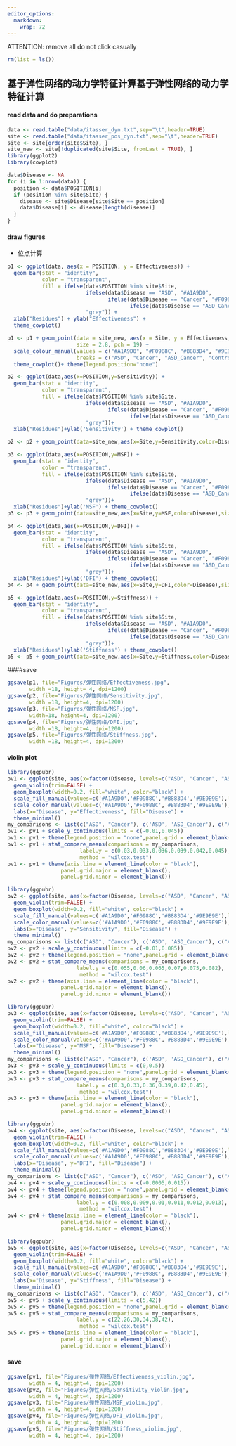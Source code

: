 ---
editor_options: 
  markdown: 
    wrap: 72
---

ATTENTION: remove all
do not click casually
```{r}
rm(list = ls())
```

## 基于弹性网络的动力学特征计算基于弹性网络的动力学特征计算

#### read data and do preparations
```{r}
data <- read.table("data/itasser_dyn.txt",sep="\t",header=TRUE)
site <- read.table("data/itasser_pos_dyn.txt",sep="\t",header=TRUE) 
site <- site[order(site$Site), ]
site_new <- site[!duplicated(site$Site, fromLast = TRUE), ]
library(ggplot2)
library(cowplot) 
```

```{r}
data$Disease <- NA
for (i in 1:nrow(data)) {
  position <- data$POSITION[i]
  if (position %in% site$Site) {
    disease <- site$Disease[site$Site == position]
    data$Disease[i] <- disease[length(disease)]
  }
}
```

#### draw figures

- 位点计算
```{r}
p1 <- ggplot(data, aes(x = POSITION, y = Effectiveness)) + 
  geom_bar(stat = "identity", 
           color = "transparent", 
           fill = ifelse(data$POSITION %in% site$Site, 
                         ifelse(data$Disease == "ASD", "#A1A9D0",
                                ifelse(data$Disease == "Cancer", "#F0988C",
                                       ifelse(data$Disease == "ASD_Cancer", "#B883D4", "#9E9E9E"))),
                         "grey")) +
  xlab("Residues") + ylab("Effectiveness") + 
  theme_cowplot()

p1 <- p1 + geom_point(data = site_new, aes(x = Site, y = Effectiveness, color = Disease), 
                      size = 2.8, pch = 19) + 
  scale_colour_manual(values = c("#A1A9D0", "#F0988C", "#B883D4", "#9E9E9E"), 
                      breaks = c("ASD", "Cancer", "ASD_Cancer", "Control")) + 
  theme_cowplot()+ theme(legend.position="none")

```

```{r}
p2 <- ggplot(data,aes(x=POSITION,y=Sensitivity)) + 
  geom_bar(stat = "identity", 
           color = "transparent", 
           fill = ifelse(data$POSITION %in% site$Site, 
                         ifelse(data$Disease == "ASD", "#A1A9D0",
                                ifelse(data$Disease == "Cancer", "#F0988C",
                                       ifelse(data$Disease == "ASD_Cancer", "#B883D4", "#9E9E9E"))),
                         "grey"))+
  xlab("Residues")+ylab('Sensitivity') + theme_cowplot()

p2 <- p2 + geom_point(data=site_new,aes(x=Site,y=Sensitivity,color=Disease),size=2.8,pch=19) + scale_colour_manual(values=c('#A1A9D0','#F0988C','#B883D4','#9E9E9E'),breaks = c("ASD", "Cancer", "ASD_Cancer", "Control"))+ theme_cowplot() +  theme(legend.position="none")
```

```{r}
p3 <- ggplot(data,aes(x=POSITION,y=MSF)) + 
  geom_bar(stat = "identity", 
           color = "transparent", 
           fill = ifelse(data$POSITION %in% site$Site, 
                         ifelse(data$Disease == "ASD", "#A1A9D0",
                                ifelse(data$Disease == "Cancer", "#F0988C",
                                       ifelse(data$Disease == "ASD_Cancer", "#B883D4", "#9E9E9E"))),
                         "grey"))+
  xlab("Residues")+ylab('MSF') + theme_cowplot()
p3 <- p3 + geom_point(data=site_new,aes(x=Site,y=MSF,color=Disease),size=2.8,pch=19) + scale_colour_manual(values=c('#A1A9D0','#F0988C','#B883D4','#9E9E9E'),breaks = c("ASD", "Cancer", "ASD_Cancer", "Control"))+ theme_cowplot()+ theme(legend.position="none")+ theme(legend.position="none")
```

```{r}
p4 <- ggplot(data,aes(x=POSITION,y=DFI)) + 
  geom_bar(stat = "identity", 
           color = "transparent", 
           fill = ifelse(data$POSITION %in% site$Site, 
                         ifelse(data$Disease == "ASD", "#A1A9D0",
                                ifelse(data$Disease == "Cancer", "#F0988C",
                                       ifelse(data$Disease == "ASD_Cancer", "#B883D4", "#9E9E9E"))),
                         "grey"))+
  xlab("Residues")+ylab('DFI') + theme_cowplot()
p4 <- p4 + geom_point(data=site_new,aes(x=Site,y=DFI,color=Disease),size=2.8,pch=19) + scale_colour_manual(values=c('#A1A9D0','#F0988C','#B883D4','#9E9E9E'),breaks = c("ASD", "Cancer", "ASD_Cancer", "Control"))+ theme_cowplot()+ theme(legend.position="none")
```

```{r}
p5 <- ggplot(data,aes(x=POSITION,y=Stiffness)) + 
  geom_bar(stat = "identity", 
           color = "transparent", 
           fill = ifelse(data$POSITION %in% site$Site, 
                         ifelse(data$Disease == "ASD", "#A1A9D0",
                                ifelse(data$Disease == "Cancer", "#F0988C",
                                       ifelse(data$Disease == "ASD_Cancer", "#B883D4", "#9E9E9E"))),
                         "grey"))+
  xlab("Residues")+ylab('Stiffness') + theme_cowplot()
p5 <- p5 + geom_point(data=site_new,aes(x=Site,y=Stiffness,color=Disease),size=2.8,pch=19) + scale_colour_manual(values=c('#A1A9D0','#F0988C','#B883D4','#9E9E9E'),breaks = c("ASD", "Cancer", "ASD_Cancer", "Control"))+ theme_cowplot()+ theme(legend.position="none")
```

####save
```{r}
ggsave(p1, file="Figures/弹性网络/Effectiveness.jpg", 
       width =18, height= 4, dpi=1200)
ggsave(p2, file="Figures/弹性网络/Sensitivity.jpg", 
       width =18, height=4, dpi=1200)
ggsave(p3, file="Figures/弹性网络/MSF.jpg", 
       width=18, height=4, dpi=1200)
ggsave(p4, file="Figures/弹性网络/DFI.jpg", 
       width =18, height=4, dpi=1200)
ggsave(p5, file="Figures/弹性网络/Stiffness.jpg", 
       width =18, height=4, dpi=1200)
```

#### violin plot
```{r}
library(ggpubr)
pv1 <- ggplot(site, aes(x=factor(Disease, levels=c("ASD", "Cancer", "ASD_Cancer", "Control")), y=Effectiveness, fill = Disease, color = Disease)) +
  geom_violin(trim=FALSE) +
  geom_boxplot(width=0.2, fill="white", color="black") +
  scale_fill_manual(values=c('#A1A9D0','#F0988C','#B883D4','#9E9E9E'),limits=c("ASD", "Cancer", 'ASD_Cancer', 'Control')) +
  scale_color_manual(values=c('#A1A9D0','#F0988C','#B883D4','#9E9E9E'),limits=c("ASD", "Cancer", 'ASD_Cancer', 'Control')) +
  labs(x="Disease", y="Effectiveness", fill="Disease") +
  theme_minimal()
my_comparisons <- list(c("ASD", "Cancer"), c('ASD', 'ASD_Cancer'), c("ASD", "Control"), c( 'Cancer','ASD_Cancer'), c('Cancer', 'Control'), c('ASD_Cancer','Control'))
pv1 <- pv1 + scale_y_continuous(limits = c(-0.01,0.045))
pv1 <- pv1 + theme(legend.position = "none",panel.grid = element_blank())
pv1 <- pv1 + stat_compare_means(comparisons = my_comparisons,
                       label.y = c(0.03,0.033,0.036,0.039,0.042,0.045),
                       method = "wilcox.test")
pv1 <- pv1 + theme(axis.line = element_line(color = "black"),
                 panel.grid.major = element_blank(),
                 panel.grid.minor = element_blank())
```

```{r}
library(ggpubr)
pv2 <- ggplot(site, aes(x=factor(Disease, levels=c("ASD", "Cancer", "ASD_Cancer", "Control")), y = Sensitivity, fill = Disease, color = Disease)) +
  geom_violin(trim=FALSE) +
  geom_boxplot(width=0.2, fill="white", color="black") +
  scale_fill_manual(values=c('#A1A9D0','#F0988C','#B883D4','#9E9E9E'),limits=c("ASD", "Cancer", 'ASD_Cancer', 'Control')) +
  scale_color_manual(values=c('#A1A9D0','#F0988C','#B883D4','#9E9E9E'),limits=c("ASD", "Cancer", 'ASD_Cancer', 'Control')) +
  labs(x="Disease", y="Sensitivity", fill="Disease") +
  theme_minimal()
my_comparisons <- list(c("ASD", "Cancer"), c('ASD', 'ASD_Cancer'), c("ASD", "Control"), c( 'Cancer','ASD_Cancer'), c('Cancer', 'Control'), c('ASD_Cancer','Control'))
pv2 <- pv2 + scale_y_continuous(limits = c(-0.01,0.085))
pv2 <- pv2 + theme(legend.position = "none",panel.grid = element_blank())
pv2 <- pv2 + stat_compare_means(comparisons = my_comparisons,
                      label.y = c(0.055,0.06,0.065,0.07,0.075,0.082),
                       method = "wilcox.test")
pv2 <- pv2 + theme(axis.line = element_line(color = "black"),
                 panel.grid.major = element_blank(),
                 panel.grid.minor = element_blank())
```

```{r}
library(ggpubr)
pv3 <- ggplot(site, aes(x=factor(Disease, levels=c("ASD", "Cancer", "ASD_Cancer", "Control")), y = MSF, fill = Disease, color = Disease)) +
  geom_violin(trim=FALSE) +
  geom_boxplot(width=0.2, fill="white", color="black") +
  scale_fill_manual(values=c('#A1A9D0','#F0988C','#B883D4','#9E9E9E'),limits=c("ASD", "Cancer", 'ASD_Cancer', 'Control')) +
  scale_color_manual(values=c('#A1A9D0','#F0988C','#B883D4','#9E9E9E'),limits=c("ASD", "Cancer", 'ASD_Cancer', 'Control')) +
  labs(x="Disease", y="MSF", fill="Disease") +
  theme_minimal()
my_comparisons <- list(c("ASD", "Cancer"), c('ASD', 'ASD_Cancer'), c("ASD", "Control"), c( 'Cancer','ASD_Cancer'), c('Cancer', 'Control'), c('ASD_Cancer','Control'))
pv3 <- pv3 + scale_y_continuous(limits = c(0,0.5))
pv3 <- pv3 + theme(legend.position = "none",panel.grid = element_blank())
pv3 <- pv3 + stat_compare_means(comparisons = my_comparisons,
                      label.y = c(0.3,0.33,0.36,0.39,0.42,0.45),
                       method = "wilcox.test")
pv3 <- pv3 + theme(axis.line = element_line(color = "black"),
                 panel.grid.major = element_blank(),
                 panel.grid.minor = element_blank())
```

```{r}
library(ggpubr)
pv4 <- ggplot(site, aes(x=factor(Disease, levels=c("ASD", "Cancer", "ASD_Cancer", "Control")), y = DFI, fill = Disease, color = Disease)) +
  geom_violin(trim=FALSE) +
  geom_boxplot(width=0.2, fill="white", color="black") +
  scale_fill_manual(values=c('#A1A9D0','#F0988C','#B883D4','#9E9E9E'),limits=c("ASD", "Cancer", 'ASD_Cancer', 'Control')) +
  scale_color_manual(values=c('#A1A9D0','#F0988C','#B883D4','#9E9E9E'),limits=c("ASD", "Cancer", 'ASD_Cancer', 'Control')) +
  labs(x="Disease", y="DFI", fill="Disease") +
  theme_minimal()
my_comparisons <- list(c("ASD", "Cancer"), c('ASD', 'ASD_Cancer'), c("ASD", "Control"), c( 'Cancer','ASD_Cancer'), c('Cancer', 'Control'), c('ASD_Cancer','Control'))
pv4 <- pv4 + scale_y_continuous(limits = c(-0.0005,0.015))
pv4 <- pv4 + theme(legend.position = "none",panel.grid = element_blank())
pv4 <- pv4 + stat_compare_means(comparisons = my_comparisons,
                      label.y = c(0.008,0.009,0.01,0.011,0.012,0.013),
                       method = "wilcox.test")
pv4 <- pv4 + theme(axis.line = element_line(color = "black"),
                 panel.grid.major = element_blank(),
                 panel.grid.minor = element_blank())
```

```{r}
library(ggpubr)
pv5 <- ggplot(site, aes(x=factor(Disease, levels=c("ASD", "Cancer", "ASD_Cancer", "Control")), y = Stiffness, fill = Disease, color = Disease)) +
  geom_violin(trim=FALSE) +
  geom_boxplot(width=0.2, fill="white", color="black") +
  scale_fill_manual(values=c('#A1A9D0','#F0988C','#B883D4','#9E9E9E'),limits=c("ASD", "Cancer", 'ASD_Cancer', 'Control')) +
  scale_color_manual(values=c('#A1A9D0','#F0988C','#B883D4','#9E9E9E'),limits=c("ASD", "Cancer", 'ASD_Cancer', 'Control')) +
  labs(x="Disease", y="Stiffness", fill="Disease") +
  theme_minimal()
my_comparisons <- list(c("ASD", "Cancer"), c('ASD', 'ASD_Cancer'), c("ASD", "Control"), c( 'Cancer','ASD_Cancer'), c('Cancer', 'Control'), c('ASD_Cancer','Control'))
pv5 <- pv5 + scale_y_continuous(limits = c(5,42))
pv5 <- pv5 + theme(legend.position = "none",panel.grid = element_blank())
pv5 <- pv5 + stat_compare_means(comparisons = my_comparisons,
                      label.y = c(22,26,30,34,38,42),
                       method = "wilcox.test")
pv5 <- pv5 + theme(axis.line = element_line(color = "black"),
                 panel.grid.major = element_blank(),
                 panel.grid.minor = element_blank())
```

#### save
```{r}
ggsave(pv1, file="Figures/弹性网络/Effectiveness_violin.jpg", 
       width = 4, height=4, dpi=1200)
ggsave(pv2, file="Figures/弹性网络/Sensitivity_violin.jpg", 
       width = 4, height=4, dpi=1200)
ggsave(pv3, file="Figures/弹性网络/MSF_violin.jpg", 
       width = 4, height=4, dpi=1200)
ggsave(pv4, file="Figures/弹性网络/DFI_violin.jpg", 
       width = 4, height=4, dpi=1200)
ggsave(pv5, file="Figures/弹性网络/Stiffness_violin.jpg", 
       width = 4, height=4, dpi=1200)

```